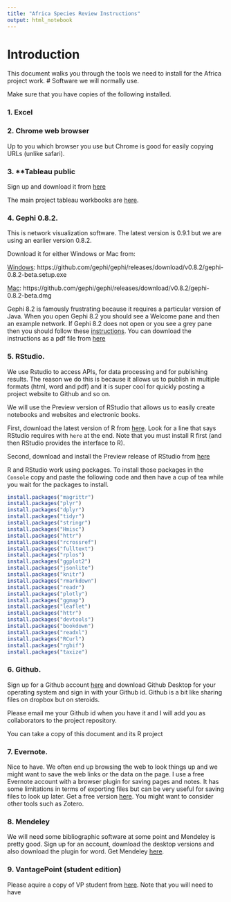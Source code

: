 ```yaml
---
title: "Africa Species Review Instructions"
output: html_notebook
---
```


# Introduction

This document walks you through the tools we need to install for the Africa project work. 
# Software we will normally use. 

Make sure that you have copies of the following installed. 

### 1. Excel

### 2. Chrome web browser 

Up to you which browser you use but Chrome is good for easily copying URLs (unlike safari).

### 3. **Tableau public 

Sign up and download it from [here](https://public.tableau.com/s/)

The main project tableau workbooks are [here](http://public.tableau.com/profile/poldham#!/). 

### 4. Gephi 0.8.2. 

This is network visualization software. The latest version is 0.9.1 but we are using an earlier version 0.8.2.

Download it for either Windows or Mac from: 

[Windows](https://github.com/gephi/gephi/releases/download/v0.8.2/gephi-0.8.2-beta.setup.exe): https://github.com/gephi/gephi/releases/download/v0.8.2/gephi-0.8.2-beta.setup.exe

[Mac](https://github.com/gephi/gephi/releases/download/v0.8.2/gephi-0.8.2-beta.dmg): https://github.com/gephi/gephi/releases/download/v0.8.2/gephi-0.8.2-beta.dmg

Gephi 8.2 is famously frustrating because it requires a particular version of Java. When you open Gephi 8.2 you should see a Welcome pane and then an example network. If Gephi 8.2 does not open or you see a grey pane then you should follow these [instructions](https://github.com/poldham/opensource-patent-analytics/blob/master/6_workshop_presentations/gephi_installation.pdf). You can download the instructions as a pdf file from [here](https://github.com/poldham/opensource-patent-analytics/raw/master/6_workshop_presentations/gephi_installation.pdf)

### 5. RStudio. 

We use Rstudio to access APIs, for data processing and for publishing results. The reason we do this is because it allows us to publish in multiple formats (html, word and pdf) and it is super cool for quickly posting a project website to Github and so on.

We will use the Preview version of RStudio that allows us to easily create notebooks and websites and electronic books. 

First, download the latest version of R from [here](http://cran.rstudio.com/). Look for a line that says RStudio requires with `here` at the end. Note that you must install R first (and then RStudio provides the interface to R). 

Second, download and install the Preview release of RStudio from [here](https://www.rstudio.com/products/rstudio/download/preview/)

R and RStudio work using packages. To install those packages in the `Console` copy and paste the following code and then have a cup of tea while you wait for the packages to install. 

```r
install.packages("magrittr")
install.packages("plyr")
install.packages("dplyr")
install.packages("tidyr")
install.packages("stringr")
install.packages("Hmisc")
install.packages("httr")
install.packages("rcrossref")
install.packages("fulltext")
install.packages("rplos")
install.packages("ggplot2")
install.packages("jsonlite")
install.packages("knitr")
install.packages("rmarkdown")
install.packages("readr")
install.packages("plotly")
install.packages("ggmap")
install.packages("leaflet")
install.packages("httr")
install.packages("devtools")
install.packages("bookdown")
install.packages("readxl")
install.packages("RCurl")
install.packages("rgbif")
install.packages("taxize")
```

### 6. Github. 

Sign up for a Github account [here](https://github.com/) and download Github Desktop for your operating system and sign in with your Github id. Github is a bit like sharing files on dropbox but on steroids.

Please email me your Github id when you have it and I will add you as collaborators to the project repository. 

You can take a copy of this document and its R project

### 7. Evernote. 

Nice to have. We often end up browsing the web to look things up and we might want to save the web links or the data on the page. I use a free Evernote account with a browser plugin for saving pages and notes. It has some limitations in terms of exporting files but can be very useful for saving files to look up later. Get a free version [here](https://evernote.com/?var=1). You might want to consider other tools such as Zotero. 

### 8. Mendeley

We will need some bibliographic software at some point and Mendeley is pretty good. Sign up for an account, download the desktop versions and also download the plugin for word. Get Mendeley [here](https://www.mendeley.com/). 

### 9. VantagePoint (student edition)

Please aquire a copy of VP student from [here](http://vpinstitute.org/wordpress/vp-marketplace/). Note that you will need to have 





